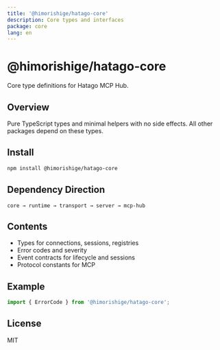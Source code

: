 ```yaml
---
title: '@himorishige/hatago-core'
description: Core types and interfaces
package: core
lang: en
---
```


# @himorishige/hatago-core

Core type definitions for Hatago MCP Hub.

## Overview

Pure TypeScript types and minimal helpers with no side effects. All other packages depend on these types.

## Install

```bash
npm install @himorishige/hatago-core
```

## Dependency Direction

```
core → runtime → transport → server → mcp-hub
```

## Contents

- Types for connections, sessions, registries
- Error codes and severity
- Event contracts for lifecycle and sessions
- Protocol constants for MCP

## Example

```ts
import { ErrorCode } from '@himorishige/hatago-core';
```

## License

MIT

